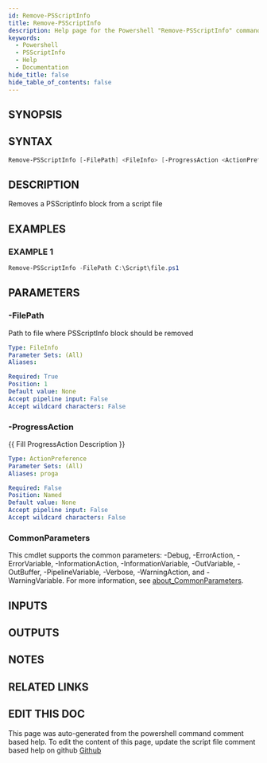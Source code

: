 ```yaml
---
id: Remove-PSScriptInfo
title: Remove-PSScriptInfo
description: Help page for the Powershell "Remove-PSScriptInfo" command
keywords:
  - Powershell
  - PSScriptInfo
  - Help
  - Documentation
hide_title: false
hide_table_of_contents: false
---
```


## SYNOPSIS

## SYNTAX

```powershell
Remove-PSScriptInfo [-FilePath] <FileInfo> [-ProgressAction <ActionPreference>] [<CommonParameters>]
```

## DESCRIPTION

Removes a PSScriptInfo block from a script file

## EXAMPLES

### EXAMPLE 1

```powershell
Remove-PSScriptInfo -FilePath C:\Script\file.ps1
```

## PARAMETERS

### -FilePath

Path to file where PSScriptInfo block should be removed

```yaml
Type: FileInfo
Parameter Sets: (All)
Aliases:

Required: True
Position: 1
Default value: None
Accept pipeline input: False
Accept wildcard characters: False
```

### -ProgressAction

\{\{ Fill ProgressAction Description \}\}

```yaml
Type: ActionPreference
Parameter Sets: (All)
Aliases: proga

Required: False
Position: Named
Default value: None
Accept pipeline input: False
Accept wildcard characters: False
```

### CommonParameters

This cmdlet supports the common parameters: -Debug, -ErrorAction, -ErrorVariable, -InformationAction, -InformationVariable, -OutVariable, -OutBuffer, -PipelineVariable, -Verbose, -WarningAction, and -WarningVariable. For more information, see [about_CommonParameters](http://go.microsoft.com/fwlink/?LinkID=113216).

## INPUTS

## OUTPUTS

## NOTES

## RELATED LINKS

## EDIT THIS DOC 

This page was auto-generated from the powershell command comment based help. To edit the content of this page, update the script file comment based help on github [Github](https://github.com/hanpq/PSScriptInfo)

